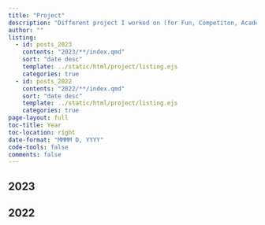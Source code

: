 ```yaml
---
title: "Project"
description: "Different project I worked on (for Fun, Competiton, Academic, work)"
author: ""
listing:
  - id: posts_2023
    contents: "2023/**/index.qmd"
    sort: "date desc"
    template: ../static/html/project/listing.ejs
    categories: true
  - id: posts_2022
    contents: "2022/**/index.qmd"
    sort: "date desc"
    template: ../static/html/project/listing.ejs
    categories: true
page-layout: full
toc-title: Year
toc-location: right
date-format: "MMMM D, YYYY"
code-tools: false
comments: false
---
```


## 2023

:::{#posts_2023}
:::

## 2022

:::{#posts_2022}
:::